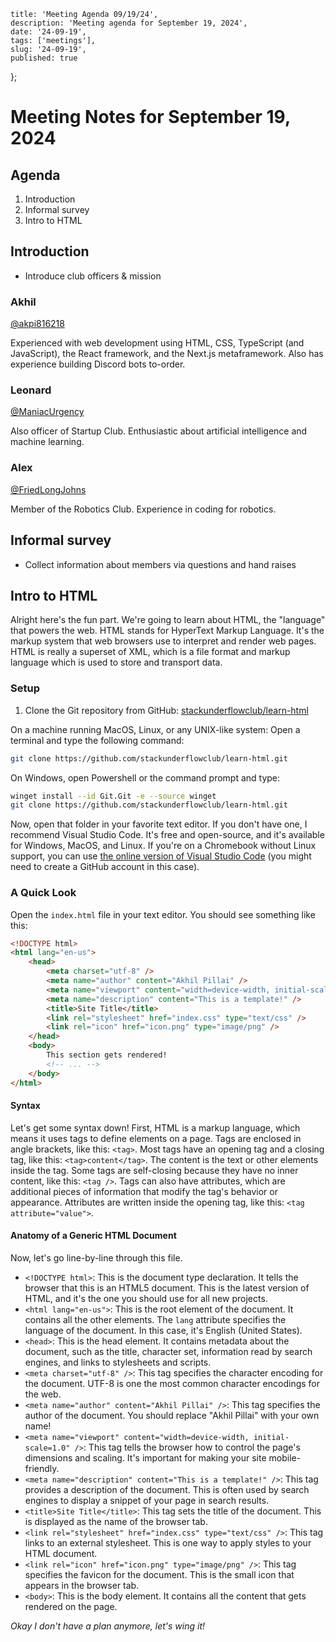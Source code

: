 	title: 'Meeting Agenda 09/19/24',
	description: 'Meeting agenda for September 19, 2024',
	date: '24-09-19',
	tags: ['meetings'],
	slug: '24-09-19',
	published: true
};

# Meeting Notes for September 19, 2024

## Agenda

1. Introduction
2. Informal survey
3. Intro to HTML

## Introduction

- Introduce club officers & mission

### Akhil

[@akpi816218](https://github.com/akpi816218)

Experienced with web development using HTML, CSS, TypeScript (and JavaScript), the React framework, and the Next.js metaframework. Also has experience building Discord bots to-order.

### Leonard

[@ManiacUrgency](https://github.com/ManiacUrgency)

Also officer of Startup Club. Enthusiastic about artificial intelligence and machine learning.

### Alex

[@FriedLongJohns](https://github.com/FriedLongJohns)

Member of the Robotics Club. Experience in coding for robotics.

## Informal survey

- Collect information about members via questions and hand raises

## Intro to HTML

Alright here's the fun part. We're going to learn about HTML, the "language" that powers the web. HTML stands for HyperText Markup Language. It's the markup system that web browsers use to interpret and render web pages. HTML is really a superset of XML, which is a file format and markup language which is used to store and transport data.

### Setup

1. Clone the Git repository from GitHub: [stackunderflowclub/learn-html](https://github.com/stackunderflowclub/learn-html)

On a machine running MacOS, Linux, or any UNIX-like system: Open a terminal and type the following command:

```bash
git clone https://github.com/stackunderflowclub/learn-html.git
```

On Windows, open Powershell or the command prompt and type:

```bash
winget install --id Git.Git -e --source winget
git clone https://github.com/stackunderflowclub/learn-html.git
```

Now, open that folder in your favorite text editor. If you don't have one, I recommend Visual Studio Code. It's free and open-source, and it's available for Windows, MacOS, and Linux. If you're on a Chromebook without Linux support, you can use [the online version of Visual Studio Code](https://vscode.dev/github/stackunderflow/learn-html) (you might need to create a GitHub account in this case).

### A Quick Look

Open the `index.html` file in your text editor. You should see something like this:

```html
<!DOCTYPE html>
<html lang="en-us">
	<head>
		<meta charset="utf-8" />
		<meta name="author" content="Akhil Pillai" />
		<meta name="viewport" content="width=device-width, initial-scale=1.0" />
		<meta name="description" content="This is a template!" />
		<title>Site Title</title>
		<link rel="stylesheet" href="index.css" type="text/css" />
		<link rel="icon" href="icon.png" type="image/png" />
	</head>
	<body>
		This section gets rendered!
		<!-- ... -->
	</body>
</html>
```

#### Syntax

Let's get some syntax down! First, HTML is a markup language, which means it uses tags to define elements on a page. Tags are enclosed in angle brackets, like this: `<tag>`. Most tags have an opening tag and a closing tag, like this: `<tag>content</tag>`. The content is the text or other elements inside the tag. Some tags are self-closing because they have no inner content, like this: `<tag />`. Tags can also have attributes, which are additional pieces of information that modify the tag's behavior or appearance. Attributes are written inside the opening tag, like this: `<tag attribute="value">`.

#### Anatomy of a Generic HTML Document

Now, let's go line-by-line through this file.

- `<!DOCTYPE html>`: This is the document type declaration. It tells the browser that this is an HTML5 document. This is the latest version of HTML, and it's the one you should use for all new projects.
- `<html lang="en-us">`: This is the root element of the document. It contains all the other elements. The `lang` attribute specifies the language of the document. In this case, it's English (United States).
- `<head>`: This is the head element. It contains metadata about the document, such as the title, character set, information read by search engines, and links to stylesheets and scripts.
- `<meta charset="utf-8" />`: This tag specifies the character encoding for the document. UTF-8 is one the most common character encodings for the web.
- `<meta name="author" content="Akhil Pillai" />`: This tag specifies the author of the document. You should replace "Akhil Pillai" with your own name!
- `<meta name="viewport" content="width=device-width, initial-scale=1.0" />`: This tag tells the browser how to control the page's dimensions and scaling. It's important for making your site mobile-friendly.
- `<meta name="description" content="This is a template!" />`: This tag provides a description of the document. This is often used by search engines to display a snippet of your page in search results.
- `<title>Site Title</title>`: This tag sets the title of the document. This is displayed as the name of the browser tab.
- `<link rel="stylesheet" href="index.css" type="text/css" />`: This tag links to an external stylesheet. This is one way to apply styles to your HTML document.
- `<link rel="icon" href="icon.png" type="image/png" />`: This tag specifies the favicon for the document. This is the small icon that appears in the browser tab.
- `<body>`: This is the body element. It contains all the content that gets rendered on the page.

*Okay I don't have a plan anymore, let's wing it!*
